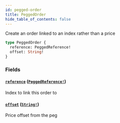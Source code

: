 ```yaml
---
id: pegged-order
title: PeggedOrder
hide_table_of_contents: false
---
```



Create an order linked to an index rather than a price

```graphql
type PeggedOrder {
  reference: PeggedReference!
  offset: String!
}
```


### Fields

#### [`reference`](#) ([`PeggedReference!`](/mainnet/api/graphql/enums/pegged-reference))

Index to link this order to


#### [`offset`](#) ([`String!`](/mainnet/api/graphql/scalars/string))

Price offset from the peg




